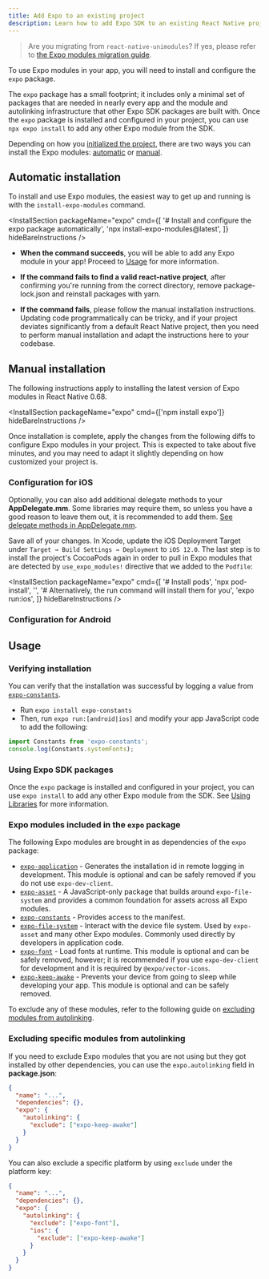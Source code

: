 ```yaml
---
title: Add Expo to an existing project
description: Learn how to add Expo SDK to an existing React Native project.
---
```



> Are you migrating from `react-native-unimodules`? If yes, please refer to [the Expo modules migration guide](https://expo.fyi/expo-modules-migration).

To use Expo modules in your app, you will need to install and configure the `expo` package.

The `expo` package has a small footprint; it includes only a minimal set of packages that are needed in nearly every app and the module and autolinking infrastructure that other Expo SDK packages are built with. Once the `expo` package is installed and configured in your project, you can use `npx expo install` to add any other Expo module from the SDK.

Depending on how you [initialized the project](/bare/hello-world/), there are two ways you can install the Expo modules: [automatic](#automatic-installation) or [manual](#manual-installation).

## Automatic installation

To install and use Expo modules, the easiest way to get up and running is with the `install-expo-modules` command.

<InstallSection
  packageName="expo"
  cmd={[
    '# Install and configure the expo package automatically',
    'npx install-expo-modules@latest',
  ]}
  hideBareInstructions
/>

- <YesIcon small /> **When the command succeeds**, you will be able to add any Expo module in your app!
  Proceed to [Usage](#usage) for more information.

- <WarningIcon small /> **If the command fails to find a valid react-native project**, after confirming you're running from the correct directory, remove package-lock.json and reinstall packages with yarn.

- <NoIcon small /> **If the command fails**, please follow the manual installation instructions. Updating
  code programmatically can be tricky, and if your project deviates significantly from a default React
  Native project, then you need to perform manual installation and adapt the instructions here to your
  codebase.

## Manual installation

The following instructions apply to installing the latest version of Expo modules in React Native 0.68.

<InstallSection packageName="expo" cmd={['npm install expo']} hideBareInstructions />

Once installation is complete, apply the changes from the following diffs to configure Expo modules in your project. This is expected to take about five minutes, and you may need to adapt it slightly depending on how customized your project is.

### Configuration for iOS

<DiffBlock source="/static/diffs/expo-ios.diff" />

Optionally, you can also add additional delegate methods to your **AppDelegate.mm**. Some libraries may require them, so unless you have a good reason to leave them out, it is recommended to add them. [See delegate methods in AppDelegate.mm](https://github.com/expo/expo/blob/b7c0356c697ef2cf46388e5742d67b7b48adc97f/templates/expo-template-bare-minimum/ios/HelloWorld/AppDelegate.mm#L75-L102).

Save all of your changes. In Xcode, update the iOS Deployment Target under `Target → Build Settings → Deployment` to `iOS 12.0`. The last step is to install the project's CocoaPods again in order to pull in Expo modules that are detected by `use_expo_modules!` directive that we added to the `Podfile`:

<InstallSection
  packageName="expo"
  cmd={[
    '# Install pods',
    'npx pod-install',
    '',
    '# Alternatively, the run command will install them for you',
    'expo run:ios',
  ]}
  hideBareInstructions
/>

<div style={{ marginTop: 50 }} />

### Configuration for Android

<DiffBlock source="/static/diffs/expo-android.diff" />

<div style={{ marginTop: -10 }} />

## Usage

### Verifying installation

You can verify that the installation was successful by logging a value from [`expo-constants`](/versions/latest/sdk/constants).

- Run `expo install expo-constants`
- Then, run `expo run:[android|ios]` and modify your app JavaScript code to add the following:

```js
import Constants from 'expo-constants';
console.log(Constants.systemFonts);
```

### Using Expo SDK packages

Once the `expo` package is installed and configured in your project, you can use `expo install` to add any other Expo module from the SDK. See [Using Libraries](/workflow/using-libraries) for more information.

### Expo modules included in the `expo` package

The following Expo modules are brought in as dependencies of the `expo` package:

- [`expo-application`](/versions/latest/sdk/application) - Generates the installation id in remote logging in development. This module is optional and can be safely removed if you do not use `expo-dev-client`.
- [`expo-asset`](/versions/latest/sdk/asset) - A JavaScript-only package that builds around `expo-file-system` and provides a common foundation for assets across all Expo modules.
- [`expo-constants`](/versions/latest/sdk/constants) - Provides access to the manifest.
- [`expo-file-system`](/versions/latest/sdk/filesystem) - Interact with the device file system. Used by `expo-asset` and many other Expo modules. Commonly used directly by developers in application code.
- [`expo-font`](/versions/latest/sdk/font) - Load fonts at runtime. This module is optional and can be safely removed, however; it is recommended if you use `expo-dev-client` for development and it is required by `@expo/vector-icons`.
- [`expo-keep-awake`](/versions/latest/sdk/keep-awake) - Prevents your device from going to sleep while developing your app. This module is optional and can be safely removed.

To exclude any of these modules, refer to the following guide on [excluding modules from autolinking](#excluding-specific-modules-from-autolinking).

### Excluding specific modules from autolinking

If you need to exclude Expo modules that you are not using but they got installed by other dependencies, you can use the `expo.autolinking` field in **package.json**:

```json package.json
{
  "name": "...",
  "dependencies": {},
  "expo": {
    "autolinking": {
      "exclude": ["expo-keep-awake"]
    }
  }
}
```

You can also exclude a specific platform by using `exclude` under the platform key:

```json package.json
{
  "name": "...",
  "dependencies": {},
  "expo": {
    "autolinking": {
      "exclude": ["expo-font"],
      "ios": {
        "exclude": ["expo-keep-awake"]
      }
    }
  }
}
```
